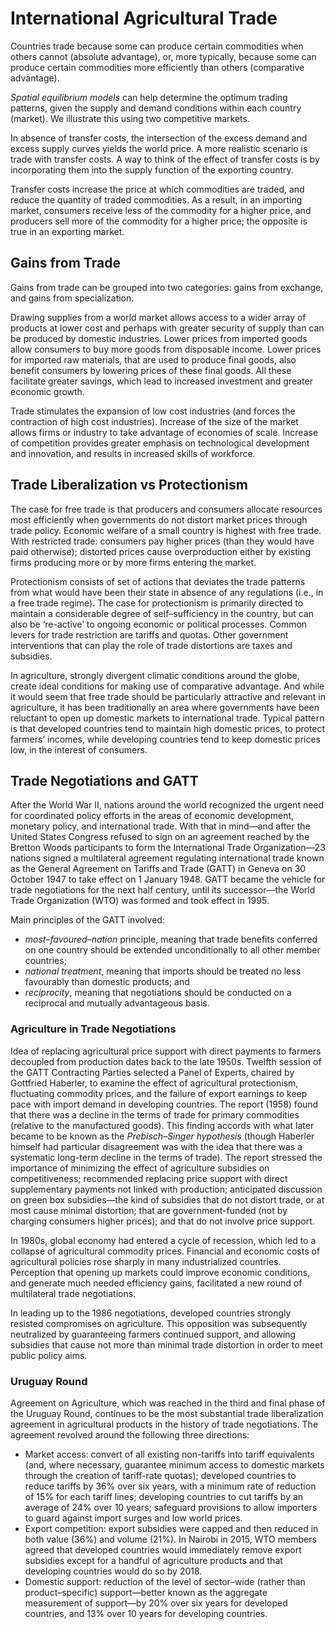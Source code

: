 # International Agricultural Trade

Countries trade because some can produce certain commodities when others cannot (absolute advantage), or, more typically, because some can produce certain commodities more efficiently than others (comparative advantage). 

*Spatial equilibrium models* can help determine the optimum trading patterns, given the supply and demand conditions within each country (market). We illustrate this using two competitive markets. 

In absence of transfer costs, the intersection of the excess demand and excess supply curves yields the world price. A more realistic scenario is trade with transfer costs. A way to think of the effect of transfer costs is by incorporating them into the supply function of the exporting country.

Transfer costs increase the price at which commodities are traded, and reduce the quantity of traded commodities. As a result, in an importing market, consumers receive less of the commodity for a higher price, and producers sell more of the commodity for a higher price; the opposite is true in an exporting market.


## Gains from Trade

Gains from trade can be grouped into two categories: gains from exchange, and gains from specialization.

Drawing supplies from a world market allows access to a wider array of products at lower cost and perhaps with greater security of supply than can be produced by domestic industries. Lower prices from imported goods allow consumers to buy more goods from disposable income. Lower prices for imported raw materials, that are used to produce final goods, also benefit consumers by lowering prices of these final goods. All these facilitate greater savings, which lead to increased investment and greater economic growth.

Trade stimulates the expansion of low cost industries (and forces the contraction of high cost industries). Increase of the size of the market allows firms or industry to take advantage of economies of scale. Increase of competition provides greater emphasis on technological development and innovation, and results in increased skills of workforce.

	
## Trade Liberalization vs Protectionism	
	
The case for free trade is that producers and consumers allocate resources most efficiently when governments do not distort market prices through trade policy. Economic welfare of a small country is highest with free trade. With restricted trade: consumers pay higher prices (than they would have paid otherwise); distorted prices cause overproduction either by existing firms producing more or by more firms entering the market. 

Protectionism consists of set of actions that deviates the trade patterns from what would have been their state in absence of any regulations (i.e., in a free trade regime). The case for protectionism is primarily directed to maintain a considerable degree of self--sufficiency in the country, but can also be 're-active' to ongoing economic or political processes. Common levers for trade restriction are tariffs and quotas. Other government interventions that can play the role of trade distortions are taxes and subsidies.

In agriculture, strongly divergent climatic conditions around the globe, create ideal conditions for making use of comparative advantage. And while it would seem that free trade should be particularly attractive and relevant in agriculture, it has been traditionally an area where governments have been reluctant to open up domestic markets to international trade. Typical pattern is that developed countries tend to maintain high domestic prices, to protect farmers' incomes, while developing countries tend to keep domestic prices low, in the interest of consumers.


<!-- ## Terms of Trade -->

<!-- Terms of trade denotes export prices in terms of import prices. A large country can alter terms of trade in their favor by means of trade restrictions (e.g., tariffs or quotas) or equivalent trade distortion mechanisms (e.g., taxes). The welfare effect of this is nonlinear, however. That is, a small tariff may lead to an increase in national welfare, but at some tariff rate, the welfare will begin to decrease as the economic efficiency loss exceeds the terms of trade gain. Likewise, an export tax that completely prohibits exports leaves a country worse off; but an export tax rate may exist that maximizes national welfare through the terms of trade. The foregoing ignore likelihood that other countries may retaliate against the large country by enacting their own trade restrictions. -->


## Trade Negotiations and GATT

After the World War II, nations around the world recognized the urgent need for coordinated policy efforts in the areas of economic development, monetary policy, and international trade. With that in mind---and after the United States Congress refused to sign on an agreement reached by the Bretton Woods participants to form the International Trade Organization---23 nations signed a multilateral agreement regulating international trade known as the General Agreement on Tariffs and Trade (GATT) in Geneva on 30 October 1947 to take effect on 1 January 1948. GATT became the vehicle for trade negotiations for the next half century, until its successor---the World Trade Organization (WTO) was formed and took effect in 1995.

Main principles of the GATT involved: 

- *most--favoured--nation* principle, meaning that trade benefits conferred on one country should be extended unconditionally to all other member countries; 
- *national treatment*, meaning that imports should be treated no less favourably than domestic products; and 
- *reciprocity*, meaning that negotiations should be conducted on a reciprocal and mutually advantageous basis.

### Agriculture in Trade Negotiations

Idea of replacing agricultural price support with direct payments to farmers decoupled from production dates back to the late 1950s. Twelfth session of the GATT Contracting Parties selected a Panel of Experts, chaired by Gottfried Haberler, to examine the effect of agricultural protectionism, fluctuating commodity prices, and the failure of export earnings to keep pace with import demand in developing countries. The report (1958) found that there was a decline in the terms of trade for primary commodities (relative to the manufactured goods). This finding accords with what later became to be known as the *Prebisch--Singer hypothesis* (though Haberler himself had particular disagreement was with the idea that there was a systematic long-term decline in the terms of trade). The report stressed the importance of minimizing the effect of agriculture subsidies on competitiveness; recommended replacing price support with direct supplementary payments not linked with production; anticipated discussion on green box subsidies---the kind of subsidies that do not distort trade, or at most cause minimal distortion; that are government-funded (not by charging consumers higher prices); and that do not involve price support.

In 1980s, global economy had entered a cycle of recession, which led to a collapse of agricultural commodity prices. Financial and economic costs of agricultural policies rose sharply in many industrialized countries. Perception that opening up markets could improve economic conditions, and generate much needed efficiency gains, facilitated a new round of multilateral trade negotiations. 

In leading up to the 1986 negotiations, developed countries strongly resisted compromises on agriculture. This opposition was subsequently neutralized by guaranteeing farmers continued support, and allowing subsidies that cause not more than minimal trade distortion in order to meet public policy aims. 

### Uruguay Round

Agreement on Agriculture, which was reached in the third and final phase of the Uruguay Round, continues to be the most substantial trade liberalization agreement in agricultural products in the history of trade negotiations. The agreement revolved around the following three directions:  

- Market access: convert of all existing non-tariffs into tariff equivalents (and, where necessary, guarantee minimum access to domestic markets through the creation of tariff-rate quotas); developed countries to reduce tariffs by 36\% over six years, with a minimum rate of reduction of 15\% for each tariff lines; developing countries to cut tariffs by an average of 24\% over 10 years; safeguard provisions to allow importers to guard against import surges and low world prices.
- Export competition: export subsidies were capped and then reduced in both value (36\%) and volume (21\%). In Nairobi in 2015, WTO members agreed that developed countries would immediately remove export subsidies except for a handful of agriculture products and that developing countries would do so by 2018.
- Domestic support: reduction of the level of sector--wide (rather than product--specific) support---better known as the aggregate measurement of support---by 20\% over six years for developed countries, and 13\% over 10 years for developing countries.


